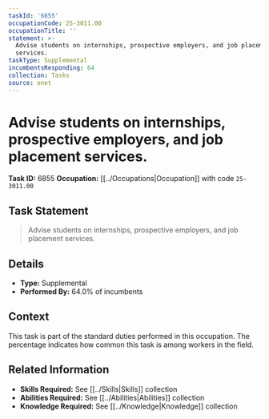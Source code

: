 ```yaml
---
taskId: '6855'
occupationCode: 25-3011.00
occupationTitle: ''
statement: >-
  Advise students on internships, prospective employers, and job placement
  services.
taskType: Supplemental
incumbentsResponding: 64
collection: Tasks
source: onet
---
```

# Advise students on internships, prospective employers, and job placement services.

**Task ID:** 6855
**Occupation:** [[../Occupations|Occupation]] with code `25-3011.00`

## Task Statement

> Advise students on internships, prospective employers, and job placement services.

## Details

- **Type:** Supplemental
- **Performed By:** 64.0% of incumbents

## Context

This task is part of the standard duties performed in this occupation. The percentage indicates how common this task is among workers in the field.

## Related Information

- **Skills Required:** See [[../Skills|Skills]] collection
- **Abilities Required:** See [[../Abilities|Abilities]] collection
- **Knowledge Required:** See [[../Knowledge|Knowledge]] collection
